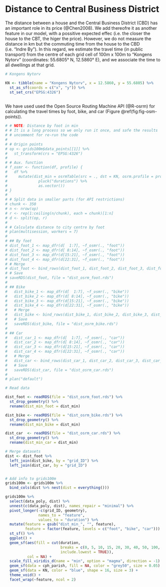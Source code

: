 # Distance to Central Business District {#dist-CBD}

The distance between a house and the Central Business District (CBD) has an important role in its price (@Chen2008). We add thereofre it as another feature in our model, with a possitive expected effec (i.e. the closer the house to the CBT, the higer the price). However, we do not measure the distance in km but the commuting time from the house to the CBD (i.e. "Indre By"). In this regard, we estimate the travel time (in public transport) from the centre of each grid cell of 100m x 100m to "Kongens Nytorv" (coordinates: 55.6805° N, 12.5860° E), and we associate the time to all dwellings at that grid. 

```r

# Kongens Nytorv

KN <- tibble(name = "Kongens Nytorv", x = 12.5860, y = 55.6805) %>% 
  st_as_sf(coords = c("x", "y")) %>% 
  st_set_crs("EPSG:4326") 
  
```
 
We have used used the  Open Source Routing Machine API (@R-osrm) for calculating the travel times by foot, bike, and car (Figure \@ref(fig:fig-osm-points)).  
```r

# # NOTE: Distance by foot in min
# # It is a long process so we only run it once, and safe the results
# # uncomment for re-run the code
# 
# # Origin points
# op <- grids100m$data_points[[1]] %>%
#   st_transform(crs = "EPSG:4326")
# 
# # Aux. function
# f_osmr <- function(df, profile) {
#   df %>%
#     mutate(dist_min = osrmTable(src = ., dst = KN, osrm.profile = profile) %>%
#              pluck("durations") %>%
#              as.vector())
# }
# 
# # Split data in smaller parts (for API restrictions)
# chunk <- 350
# n <- nrow(op)
# r <- rep(1:ceiling(n/chunk), each = chunk)[1:n]
# d <- split(op, r)
# 
# # Calculate distance to city centre by foot
# plan(multisession, workers = 7)
# 
# ## By foot
# dist_foot_1 <- map_dfr(d[  1:7], ~f_osmr(., "foot"))
# dist_foot_2 <- map_dfr(d[ 8:14], ~f_osmr(., "foot"))
# dist_foot_3 <- map_dfr(d[15:21], ~f_osmr(., "foot"))
# dist_foot_4 <- map_dfr(d[22:31], ~f_osmr(., "foot"))
# # Merge
# dist_foot <- bind_rows(dist_foot_1, dist_foot_2, dist_foot_3, dist_foot_4)
# # Save
# saveRDS(dist_foot, file = "dist_osrm_foot.rds")
# 
# ## Bike
#   dist_bike_1 <- map_dfr(d[  1:7], ~f_osmr(., "bike"))
#   dist_bike_2 <- map_dfr(d[ 8:14], ~f_osmr(., "bike"))
#   dist_bike_3 <- map_dfr(d[15:21], ~f_osmr(., "bike"))
#   dist_bike_4 <- map_dfr(d[22:31], ~f_osmr(., "bike"))
#   # Merge
#   dist_bike <- bind_rows(dist_bike_1, dist_bike_2, dist_bike_3, dist_bike_4)
#   # Save
#   saveRDS(dist_bike, file = "dist_osrm_bike.rds")
# 
# ## Car
#   dist_car_1 <- map_dfr(d[  1:7], ~f_osmr(., "car"))
#   dist_car_2 <- map_dfr(d[ 8:14], ~f_osmr(., "car"))
#   dist_car_3 <- map_dfr(d[15:21], ~f_osmr(., "car"))
#   dist_car_4 <- map_dfr(d[22:31], ~f_osmr(., "car"))
#   # Merge
#   dist_car <- bind_rows(dist_car_1, dist_car_2, dist_car_3, dist_car_4)
#   # Save
#   saveRDS(dist_car, file = "dist_osrm_car.rds")
#   
# plan("default")

# Read data 

dist_foot <- readRDS(file = "dist_osrm_foot.rds") %>%
  st_drop_geometry() %>%
  rename(dist_min_foot = dist_min)

dist_bike <- readRDS(file = "dist_osrm_bike.rds") %>%
  st_drop_geometry() %>%
  rename(dist_min_bike = dist_min)

dist_car  <- readRDS(file = "dist_osrm_car.rds") %>%
  st_drop_geometry() %>%
  rename(dist_min_car = dist_min)

# Merge datasets
dist <- dist_foot %>% 
  left_join(dist_bike, by = "grid_ID") %>% 
  left_join(dist_car, by = "grid_ID")


# Add info to grids100m
grids100m <- grids100m %>% 
  bind_cols(dist %>% nest(dist = everything()))

```

```r

grids100m %>% 
  select(data_poly, dist) %>% 
  unnest(c(data_poly, dist), names_repair = "minimal") %>% 
  pivot_longer(-c(grid_ID, geometry),
               names_to = "feature",
               values_to = "duration") %>% 
  mutate(feature = gsub("dist_min_", "", feature),
         feature = factor(feature, levels = c("foot", "bike", "car"))) %>% 
  st_sf() %>% 
  ggplot() +
  geom_sf(aes(fill = cut(duration,
                         breaks = c(0, 5, 10, 15, 20, 30, 40, 50, 100, ceiling(max(duration))),
                         include.lowest = TRUE)),
          col = NA) +
  scale_fill_viridis_d(name = "min", option = "magma", direction = -1) +
  geom_sf(data = cph_parish, fill = NA, color = "grey50", size = 0.05) +
  geom_sf(data = KN, color = "blue", shape = 16, size = 3) +
  theme_void() +
  facet_wrap(~feature, ncol = 2)

```
